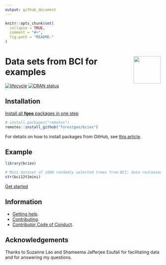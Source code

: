 ```yaml
---
output: github_document
---
```


<!-- Don't edit README.md; instead, please edit README.Rmd -->

```r
knitr::opts_chunk$set(
  collapse = TRUE,
  comment = "#>",
  fig.path = "README-"
)
```

# <img src="https://i.imgur.com/m8FNhQR.png" align="right" height=88 /> Data sets from BCI for examples

[![lifecycle](https://img.shields.io/badge/lifecycle-experimental-orange.svg)](https://www.tidyverse.org/lifecycle/#experimental)
[![CRAN status](http://www.r-pkg.org/badges/version/bciex)](https://cran.r-project.org/package=bciex)

## Installation

[Install all __fgeo__ packages in one step](https://forestgeo.github.io/fgeo/index.html#installation)

```r
# install.packages("remotes")
remotes::install_github("forestgeo/bciex")
```

For details on how to install packages from GitHub, see [this article](https://goo.gl/dQKEeg).

## Example

```r
library(bciex)

# Mini dataset of 1000 randomly selected trees from BCI; data realeased in 2012
str(bci12t1mini)
```


[Get started](https://forestgeo.github.io/fgeo/articles/fgeo.html)

## Information

* [Getting help](SUPPORT.md).
* [Contributing](CONTRIBUTING.md).
* [Contributor Code of Conduct](CODE_OF_CONDUCT.md).

## Acknowledgements

Thanks to Suzanne Lao and Shameema Jafferjee Esufali for facilitating data and for answering my questions.

